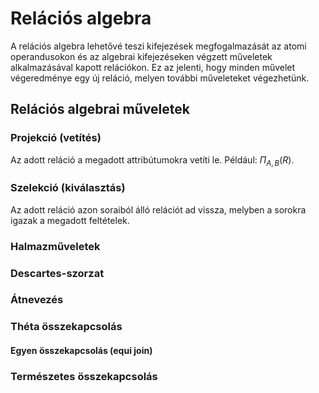 # Relációs algebra

A relációs algebra lehetővé teszi kifejezések megfogalmazását az atomi operandusokon és az algebrai kifejezéseken
végzett műveletek alkalmazásával kapott relációkon. Ez az jelenti, hogy minden művelet végeredménye egy új reláció,
melyen további műveleteket végezhetünk.

## Relációs algebrai műveletek

### Projekció (vetítés)

Az adott reláció a megadott attribútumokra vetíti le. Például: $\Pi_{A, B}{(R)}$.

### Szelekció (kiválasztás)

Az adott reláció azon soraiból álló relációt ad vissza, melyben a sorokra igazak a megadott feltételek.

### Halmazműveletek

### Descartes-szorzat

### Átnevezés

### Théta összekapcsolás


#### Egyen összekapcsolás (equi join)

### Természetes összekapcsolás
